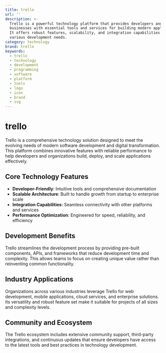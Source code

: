 ```yaml
---
title: trello
url: ''
description: >-
  Trello is a powerful technology platform that provides developers and
  businesses with essential tools and services for building modern applications.
  It offers robust features, scalability, and integration capabilities for
  various development needs.
category: technology
brand: trello
keywords:
  - trello
  - technology
  - development
  - programming
  - software
  - platform
  - tools
  - logo
  - icon
  - brand
  - svg
---
```


# trello

Trello is a comprehensive technology solution designed to meet the evolving needs of modern software development and digital transformation. This platform combines innovative features with reliable performance to help developers and organizations build, deploy, and scale applications effectively.

## Core Technology Features

- **Developer-Friendly**: Intuitive tools and comprehensive documentation
- **Scalable Architecture**: Built to handle growth from startup to enterprise scale
- **Integration Capabilities**: Seamless connectivity with other platforms and services
- **Performance Optimization**: Engineered for speed, reliability, and efficiency

## Development Benefits

Trello streamlines the development process by providing pre-built components, APIs, and frameworks that reduce development time and complexity. This allows teams to focus on creating unique value rather than reinventing common functionality.

## Industry Applications

Organizations across various industries leverage Trello for web development, mobile applications, cloud services, and enterprise solutions. Its versatility and robust feature set make it suitable for projects of all sizes and complexity levels.

## Community and Ecosystem

The Trello ecosystem includes extensive community support, third-party integrations, and continuous updates that ensure developers have access to the latest tools and best practices in technology development.
